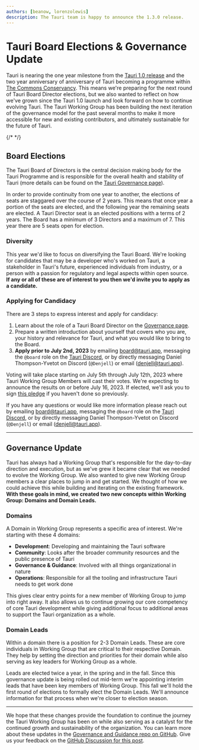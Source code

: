 ```yaml
---
authors: [beanow, lorenzolewis]
description: The Tauri team is happy to announce the 1.3.0 release.
---
```


# Tauri Board Elections & Governance Update

Tauri is nearing the one year milestone from the [Tauri 1.0 release](/blog/2022/06/19/tauri-1-0) and the two year anniversary of anniversary of Tauri becoming a programme within [The Commons Conservancy](https://commonsconservancy.org/). This means we're preparing for the next round of Tauri Board Director elections, but we also wanted to reflect on how we've grown since the Tauri 1.0 launch and look forward on how to continue evolving Tauri. The Tauri Working Group has been building the next iteration of the governance model for the past several months to make it more accessible for new and existing contributors, and ultimately sustainable for the future of Tauri.

{/* <!-- truncate --> */}

## Board Elections

The Tauri Board of Directors is the central decision making body for the Tauri Programme and is responsible for the overall health and stability of Tauri (more details can be found on the [Tauri Governance page](/about/governance)).

In order to provide continuity from one year to another, the elections of seats are staggared over the course of 2 years. This means that once year a portion of the seats are elected, and the following year the remaining seats are elected. A Tauri Director seat is an elected positions with a terms of 2 years. The Board has a minimum of 3 Directors and a maximum of 7. This year there are 5 seats open for election.

### Diversity

This year we'd like to focus on diversifying the Tauri Board. We're looking for candidates that may be a developer who's worked on Tauri, a stakeholder in Tauri's future, experienced individuals from industry, or a person with a passion for regulatory and legal aspects within open source. **If any or all of these are of interest to you then we'd invite you to apply as a candidate.**

### Applying for Candidacy

There are 3 steps to express interest and apply for candidacy:

1. Learn about the role of a Tauri Board Director on the [Governance page](/about/governance#tauri-board--board-directors).
2. Prepare a written introduction about yourself that covers who you are, your history and relevance for Tauri, and what you would like to bring to the Board.
3. **Apply prior to July 2nd, 2023** by emailing [board@tauri.app](mailto:board@tauri.app), messaging the `@board` role on the [Tauri Discord](https://discord.com/invite/tauri), or by directly messaging Daniel Thompson-Yvetot on Discord (`@Denjell`) or email ([denjell@tauri.app](mailto:denjell@tauri.app)).

Voting will take place starting on July 5th through July 12th, 2023 where Tauri Working Group Members will cast their votes. We're expecting to announce the results on or before July 16, 2023. If elected, we'll ask you to sign [this pledge](https://dracc.commonsconservancy.org/0016/) if you haven't done so previously.

If you have any questions or would like more information please reach out by emailing [board@tauri.app](mailto:board@tauri.app), messaging the `@board` role on the [Tauri Discord](https://discord.com/invite/tauri), or by directly messaging Daniel Thompson-Yvetot on Discord (`@Denjell`) or email ([denjell@tauri.app](mailto:denjell@tauri.app)).

---

## Governance Update

Tauri has always had a Working Group that's responsible for the day-to-day direction and execution, but as we've grew it became clear that we needed to evolve the Working Group. We also wanted to give new Working Group members a clear places to jump in and get started. We thought of how we could achieve this while building and iterating on the existing framework.  **With these goals in mind, we created two new concepts within Working Group: Domains and Domain Leads.**

### Domains

A Domain in Working Group represents a specific area of interest. We're starting with these 4 domains:

- **Development**: Developing and maintaining the Tauri software
- **Community**: Looks after the broader community resources and the public presence of Tauri
- **Governance & Guidance**: Involved with all things organizational in nature
- **Operations**: Responsible for all the tooling and infrastructure Tauri needs to get work done

This gives clear entry points for a new member of Working Group to jump into right away. It also allows us to continue growing our core competency of core Tauri development while giving additional focus to additional areas to support the Tauri organization as a whole.

### Domain Leads

Within a domain there is a position for 2-3 Domain Leads. These are core individuals in Working Group that are critical to their respective Domain. They help by setting the direction and priorities for their domain while also serving as key leaders for Working Group as a whole.

Leads are elected twice a year, in the spring and in the fall. Since this governance update is being rolled out mid-term we're appointing interim leads that have been key members of Working Group. This fall we'll hold the first round of elections to formally elect the Domain Leads. We'll announce information for that process when we're closer to election season.

---

We hope that these changes provide the foundation to continue the journey the Tauri Working Group has been on while also serving as a catalyst for the continued growth and sustainability of the organization. You can learn more about these updates in the [Governance and Guidance repo on GitHub](https://github.com/tauri-apps/governance-and-guidance). Give us your feedback on the [GitHub Discussion for this post](https://github.com/tauri-apps/tauri-docs/discussions/1116).